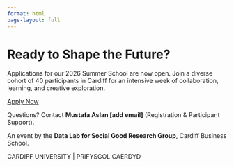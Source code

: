 ```yaml
---
format: html
page-layout: full 
---
```


```{=html}

<link rel="stylesheet" href="[https://cdnjs.cloudflare.com/ajax/libs/font-awesome/6.4.0/css/all.min.css](https://cdnjs.cloudflare.com/ajax/libs/font-awesome/6.4.0/css/all.min.css)">

<!-- CTA Section -->
<div class="cta-section">
    <h1>Ready to Shape the Future?</h1>
    <p>Applications for our 2026 Summer School are now open. Join a diverse cohort of 40 participants in Cardiff for an intensive week of collaboration, learning, and creative exploration.</p>
    <a href="https://forms.gle/VChKXLDcmK4aAKmQA" class="btn-custom">Apply Now</a>
    <p class="contact-info">
        Questions? Contact <strong>Mustafa Aslan [add email]</strong> (Registration & Participant Support).
    </p>
</div>

<!-- Footer Section -->
<div class="footer-section">
    <p>An event by the <strong>Data Lab for Social Good Research Group</strong>, Cardiff Business School.</p>
    <p class="university-name">CARDIFF UNIVERSITY | PRIFYSGOL CAERDYD</p>
</div>


```

